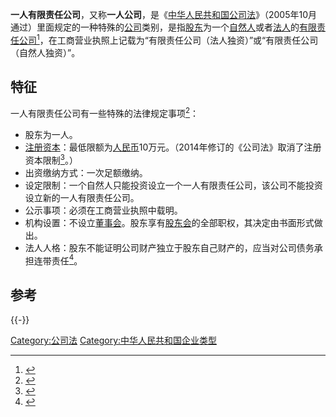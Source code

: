 '''一人有限责任公司'''，又称'''一人公司'''，是《[[中华人民共和国公司法|中华人民共和国公司法]]》（2005年10月通过）里面规定的一种特殊的[[公司|公司]]类别，是指[[股东|股东]]为一个[[自然人|自然人]]或者[[法人|法人]]的[[有限责任公司|有限责任公司]]<ref>{{cite journal|author=董素|coauthors=陈斌|title=完善一人有限责任公司治理的研究|journal=《经济研究导刊》|year=2007年|issue=第7期|url=http://www.cqvip.com/qk/88613X/200707/24959279.html|accessdate=2015-03-10|archive-date=2019-05-09|archive-url=https://web.archive.org/web/20190509235540/http://www.cqvip.com/qk/88613X/200707/24959279.html|dead-url=no}}</ref>，在工商营业执照上记载为“有限责任公司（法人独资）”或“有限责任公司（自然人独资）”。

==特征==
一人有限责任公司有一些特殊的法律规定事项<ref>{{cite journal|author=窦玲|title=一人有限责任公司的缺陷及防范|journal=《河北法学》|year=2010年|issue=第2期|url=http://www.cqvip.com/QK/80057X/201002/32551399.html|accessdate=2015-03-10|archive-date=2019-05-09|archive-url=https://web.archive.org/web/20190509201259/http://www.cqvip.com/QK/80057X/201002/32551399.html|dead-url=no}}</ref>：
*股东为一人。
*[[注册资本|注册资本]]：最低限额为[[人民币|人民币]]10万元。（2014年修订的《公司法》取消了注册资本限制<ref>{{cite web|title=我国一人有限责任公司法律制度的缺陷与完善|url=http://www.chinacourt.org/article/detail/2015/09/id/1704979.shtml|website=[[中国法院网|中国法院网]]|accessdate=2016-05-24|archive-date=2016-06-24|archive-url=https://web.archive.org/web/20160624185801/http://www.chinacourt.org/article/detail/2015/09/id/1704979.shtml|dead-url=no}}</ref>。）
*出资缴纳方式：一次足额缴纳。
*设定限制：一个自然人只能投资设立一个一人有限责任公司，该公司不能投资设立新的一人有限责任公司。
*公示事项：必须在工商营业执照中载明。
*机构设置：不设立[[董事会|董事会]]。股东享有[[股东会|股东会]]的全部职权，其决定由书面形式做出。
*法人人格：股东不能证明公司财产独立于股东自己财产的，应当对公司债务承担连带责任<ref>{{cite journal|author=张玮晨|title=谈一人有限责任公司的人格否认|journal=华人时刊（下旬刊）|year=2014年|issue=2期|url=http://d.wanfangdata.com.cn/Periodical_hrsk-xs201402086.aspx|accessdate=2015-03-10}}</ref>。

==参考==
{{wikisource|中华人民共和国公司法#第三节 一人有限责任公司的特别规定}}
{{reflist}}
{{-}}
{{中华人民共和国经济组织类型}}
[[Category:公司法|Category:公司法]]
[[Category:中华人民共和国企业类型|Category:中华人民共和国企业类型]]